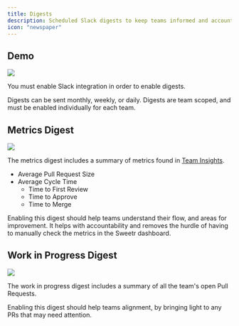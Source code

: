 ```yaml
---
title: Digests
description: Scheduled Slack digests to keep teams informed and accountable.
icon: "newspaper"
---
```



## Demo

<Frame>
  <img src="/images/digests.png" />
</Frame>

<Tip>You must enable Slack integration in order to enable digests.</Tip>

Digests can be sent monthly, weekly, or daily. Digests are team scoped, and must be enabled individually for each team.

## Metrics Digest

<Frame>
  <img src="/images/digest-metrics.png" />
</Frame>

The metrics digest includes a summary of metrics found in [Team Insights](/features/team).

- Average Pull Request Size
- Average Cycle Time
  - Time to First Review
  - Time to Approve
  - Time to Merge

Enabling this digest should help teams understand their flow, and areas for improvement. It helps with accountability and removes the hurdle of having to manually check the metrics in the Sweetr dashboard.

## Work in Progress Digest

<Frame>
  <img src="/images/digest-wip.png" />
</Frame>

The work in progress digest includes a summary of all the team's open Pull Requests.

Enabling this digest should help teams alignment, by bringing light to any PRs that may need attention.

<CtaGetStarted />
